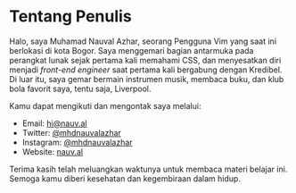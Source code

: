 # Tentang Penulis

Halo, saya Muhamad Nauval Azhar, seorang Pengguna Vim yang saat ini berlokasi
di kota Bogor. Saya menggemari bagian antarmuka pada perangkat lunak sejak
pertama kali memahami CSS, dan menyesatkan diri menjadi *front-end engineer*
saat pertama kali bergabung dengan Kredibel. Di luar itu, saya gemar bermain
instrumen musik, membaca buku, dan klub bola favorit saya, tentu saja,
Liverpool.

Kamu dapat mengikuti dan mengontak saya melalui:

- Email: hi@nauv.al
- Twitter: [@mhdnauvalazhar](https://twitter.com/mhdnauvalazhar)
- Instagram: [@mhdnauvalazhar](https://instagram.com/mhdnauvalazhar)
- Website: [nauv.al](https://nauv.al)

Terima kasih telah meluangkan waktunya untuk membaca materi belajar ini.
Semoga kamu diberi kesehatan dan kegembiraan dalam hidup.
